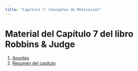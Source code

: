 ```yaml
---
title: "Capítulo 7: Conceptos de Motivación"
---
```


# Material del Capítulo 7 del libro Robbins & Judge

1. [Apuntes](apuntes.qmd)
2. [Resumen del capítulo](resumen.qmd)
